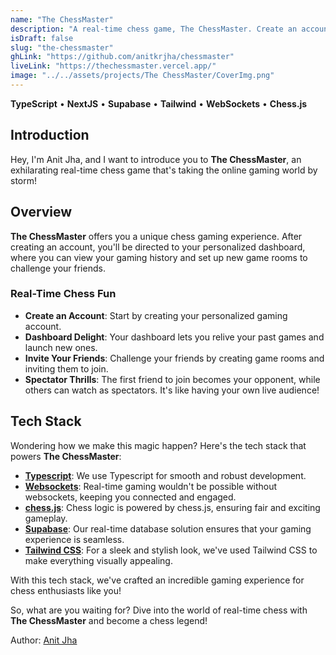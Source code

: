 ```yaml
---
name: "The ChessMaster"
description: "A real-time chess game, The ChessMaster. Create an account, invite friends, and play against opponents in this thrilling online chess experience."
isDraft: false
slug: "the-chessmaster"
ghLink: "https://github.com/anitkrjha/chessmaster"
liveLink: "https://thechessmaster.vercel.app/"
image: "../../assets/projects/The ChessMaster/CoverImg.png"
---
```


**TypeScript** • **NextJS** • **Supabase** • **Tailwind** • **WebSockets** • **Chess.js**

## Introduction

Hey, I'm Anit Jha, and I want to introduce you to **The ChessMaster**, an exhilarating real-time chess game that's taking the online gaming world by storm!

## Overview

**The ChessMaster** offers you a unique chess gaming experience. After creating an account, you'll be directed to your personalized dashboard, where you can view your gaming history and set up new game rooms to challenge your friends.

### Real-Time Chess Fun

- **Create an Account**: Start by creating your personalized gaming account.
- **Dashboard Delight**: Your dashboard lets you relive your past games and launch new ones.
- **Invite Your Friends**: Challenge your friends by creating game rooms and inviting them to join.
- **Spectator Thrills**: The first friend to join becomes your opponent, while others can watch as spectators. It's like having your own live audience!

## Tech Stack

Wondering how we make this magic happen? Here's the tech stack that powers **The ChessMaster**:

- **[Typescript](https://www.typescriptlang.org/)**: We use Typescript for smooth and robust development.
- **[Websockets](https://developer.mozilla.org/en-US/docs/Web/API/WebSocket)**: Real-time gaming wouldn't be possible without websockets, keeping you connected and engaged.
- **[chess.js](https://github.com/jhlywa/chess.js)**: Chess logic is powered by chess.js, ensuring fair and exciting gameplay.
- **[Supabase](https://supabase.com/blog/tags/realtime)**: Our real-time database solution ensures that your gaming experience is seamless.
- **[Tailwind CSS](https://tailwindcss.com/)**: For a sleek and stylish look, we've used Tailwind CSS to make everything visually appealing.

With this tech stack, we've crafted an incredible gaming experience for chess enthusiasts like you!

So, what are you waiting for? Dive into the world of real-time chess with **The ChessMaster** and become a chess legend!

Author: [Anit Jha](https://anit.dev)
